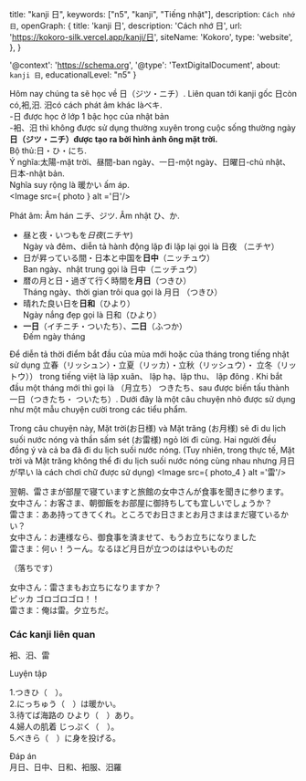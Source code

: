 
  title: "kanji 日",
  keywords: ["n5", "kanji", "Tiếng nhật"],
  description: `Cách nhớ 日`,
  openGraph: {
    title: 'kanji 日',
    description: 'Cách nhớ 日',
    url: 'https://kokoro-silk.vercel.app/kanji/日',
    siteName: 'Kokoro',
    type: 'website',
  },
}

  '@context': 'https://schema.org',
  '@type': 'TextDigitalDocument',
  about: `kanji 日`,
  educationalLevel: "n5"
}

Hôm nay chúng ta sẽ học về 日（ジツ・ニチ）.
Liên quan tới kanji gốc 日còn có,衵,汨.
汨có cách phát âm khác làベキ.   
-日 được học ở lớp 1 bậc học của nhật bản   
-衵、汨 thì không được sử dụng thường xuyên
trong cuộc sống thường ngày   
**日（ジツ・ニチ）được tạo ra bởi hình ảnh ông 
mặt trời.**    
Bộ thủ:日・ひ・にち.   
Ý nghĩa:太陽-mặt trời、昼間-ban ngày、一日-một 
ngày、日曜日-chủ nhật、日本-nhật bản.   
Nghĩa suy rộng là 暖かい ấm áp.   
<Image src={ photo } alt ='日'/>

Phát âm: Âm hán ニチ、ジツ. Âm nhật ひ、か.   
- 昼と夜・いつもを*日夜*(ニチヤ)   
Ngày và đêm、diễn tả hành động lặp đi lặp 
lại gọi là 日夜 （ニチヤ）
- 日が昇っている間・日本と中国を**日中**（ニッチュウ）   
Ban ngày、nhật trung gọi là 日中（ニッチュウ）
- 暦の月と日・過ぎて行く時間を**月日**（つきひ）   
Tháng ngày、thời gian trôi qua gọi là 月日
（つきひ）
- 晴れた良い日を**日和**（ひより）   
Ngày nắng đẹp gọi là 日和（ひより）
- **一日**（イチニチ・ついたち）、**二日**（ふつか）   
Đếm ngày tháng

Để diễn tả thời điểm bắt đầu của mùa mới 
hoặc của tháng trong tiếng nhật sử dụng 
立春（リッシュン）・立夏（リッカ）・立秋（リッシュウ）・
立冬（リットウ）） trong tiếng việt là lập xuân、 
lập hạ、lập thu、 lập đông . 
Khi bắt đầu một tháng mới thì gọi là （月立ち）
つきたち、sau được biến tấu thành 一日（つきたち・
ついたち）.
Dưới đây là một câu chuyện nhỏ được sử dụng
như một mẫu chuyện cười trong các tiểu phẩm.

Trong câu chuyện này, Mặt trời(お日様) và Mặt
trăng (お月様) sẽ đi du lịch suối nước nóng và 
thần sấm sét (お雷様) ngỏ lời đi cùng. Hai người
đều đồng ý và cả ba đã đi du lịch suối nước nóng. 
(Tuy nhiên, trong thực tế, Mặt trời và Mặt trăng
không thể đi du lịch suối nước nóng cùng nhau 
nhưng 月日が早い là cách chơi chữ được sử dụng)
<Image src={ photo_4 } alt ='雷'/>

翌朝、雷さまが部屋で寝ていますと旅館の女中さんが食事を聞きに参ります。   
女中さん：お客さま、朝御飯をお部屋に御持ちしても宜しいでしょうか？   
雷さま：ああ持ってきてくれ。ところでお日さまとお月さまはまだ寝ているかい？   
女中さん：お連様なら、御食事を済ませて、もうお立ちになりました   
雷さま：何ぃ！うーん。なるほど月日が立つのははやいものだ   

（落ちです）

女中さん：雷さまもお立ちになりますか？   
ピッカ ゴロゴロゴロ！！   
雷さま：俺は雷。夕立ちだ。   

### Các kanji liên quan
<Link href="/post/衵">衵</Link>、<Link href="/post/汨">汨</Link>、<Link href="/post/雷">雷</Link>

Luyện tập

1.つきひ（　）。   
2.にっちゅう（　）は暖かい。   
3.待てば海路の ひより（　）あり。   
4.婦人の肌着 じっぷく（　）。   
5.べきら（　）に身を投げる。   

Đáp án   
月日、日中、日和、衵服、汨羅
